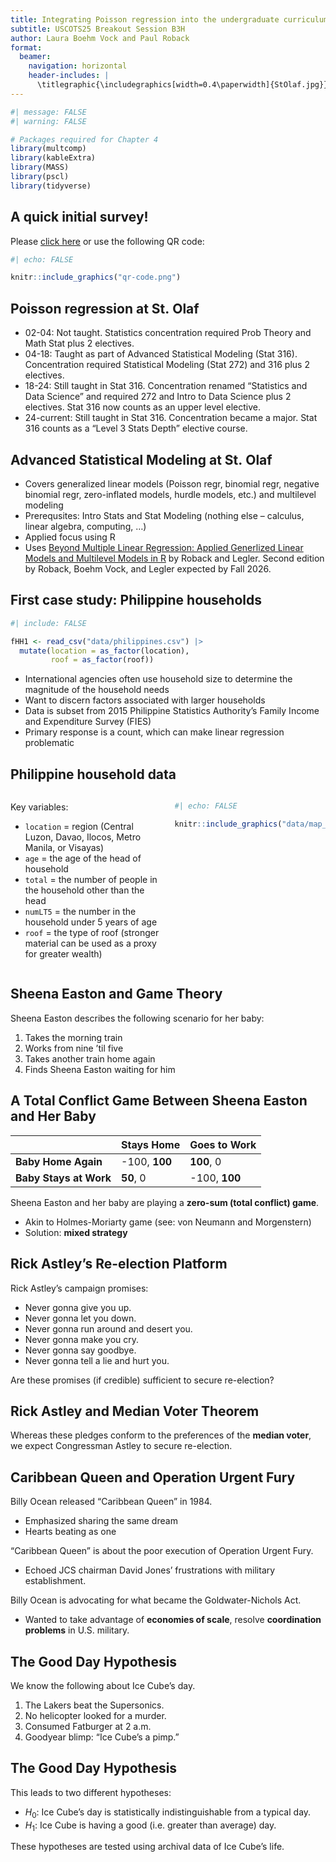 ```yaml
---
title: Integrating Poisson regression into the undergraduate curriculum
subtitle: USCOTS25 Breakout Session B3H
author: Laura Boehm Vock and Paul Roback
format: 
  beamer:
    navigation: horizontal
    header-includes: |
      \titlegraphic{\includegraphics[width=0.4\paperwidth]{StOlaf.jpg}}
---
```


```r
#| message: FALSE
#| warning: FALSE

# Packages required for Chapter 4
library(multcomp)
library(kableExtra)
library(MASS)
library(pscl)
library(tidyverse)
```

## A quick initial survey!

Please [click here](https://forms.gle/AWDgRuwTHW7YfLDZ9) or use the following QR code:

```r
#| echo: FALSE

knitr::include_graphics("qr-code.png")
```


## Poisson regression at St. Olaf

-   02-04: Not taught.  Statistics concentration required Prob Theory and Math Stat plus 2 electives.
-   04-18: Taught as part of Advanced Statistical Modeling (Stat 316).  Concentration required Statistical Modeling (Stat 272) and 316 plus 2 electives.
-   18-24: Still taught in Stat 316.  Concentration renamed "Statistics and Data Science" and required 272 and Intro to Data Science plus 2 electives.  Stat 316 now counts as an upper level elective.
-   24-current: Still taught in Stat 316.  Concentration became a major.  Stat 316 counts as a "Level 3 Stats Depth" elective course.


## Advanced Statistical Modeling at St. Olaf

-   Covers generalized linear models (Poisson regr, binomial regr, negative binomial regr, zero-inflated models, hurdle models, etc.) and multilevel modeling
-   Prerequsites: Intro Stats and Stat Modeling (nothing else -- calculus, linear algebra, computing, ...)
-   Applied focus using R
-   Uses [Beyond Multiple Linear Regression: Applied Generlized Linear Models and Multilevel Models in R](https://bookdown.org/roback/bookdown-BeyondMLR/) by Roback and Legler.  Second edition by Roback, Boehm Vock, and Legler expected by Fall 2026.


## First case study: Philippine households

```r
#| include: FALSE

fHH1 <- read_csv("data/philippines.csv") |>
  mutate(location = as_factor(location),
         roof = as_factor(roof))
```

-   International agencies often use household size to determine the magnitude of the household needs
-   Want to discern factors associated with larger households
-   Data is subset from 2015 Philippine Statistics Authority's Family Income and Expenditure Survey (FIES)
-   Primary response is a count, which can make linear regression problematic


## Philippine household data

:::: {.columns}

::: {.column width="50%"}
Key variables:

-   `location` = region (Central Luzon, Davao, Ilocos, Metro Manila, or Visayas)
-   `age` = the age of the head of household
-   `total` = the number of people in the household other than the head
-   `numLT5` = the number in the household under 5 years of age 
-   `roof` = the type of roof (stronger material can be used as a proxy for greater wealth)
:::

::: {.column width="50%"}
```r
#| echo: FALSE

knitr::include_graphics("data/map_of_philippines.jpg")
```
:::

::::




## Sheena Easton and Game Theory

Sheena Easton describes the following scenario for her baby:

1.  Takes the morning train
2.  Works from nine 'til five
3.  Takes another train home again
4.  Finds Sheena Easton waiting for him

## A Total Conflict Game Between Sheena Easton and Her Baby

|                        | Stays Home    | Goes to Work  |
|------------------------|---------------|---------------|
| **Baby Home Again**    | -100, **100** | **100**, 0    |
| **Baby Stays at Work** | **50**, 0     | -100, **100** |

Sheena Easton and her baby are playing a **zero-sum (total conflict) game**.

-   Akin to Holmes-Moriarty game (see: von Neumann and Morgenstern)
-   Solution: **mixed strategy**

## Rick Astley's Re-election Platform

Rick Astley's campaign promises:

-   Never gonna give you up.
-   Never gonna let you down.
-   Never gonna run around and desert you.
-   Never gonna make you cry.
-   Never gonna say goodbye.
-   Never gonna tell a lie and hurt you.

Are these promises (if credible) sufficient to secure re-election?

## Rick Astley and Median Voter Theorem

Whereas these pledges conform to the preferences of the **median voter**, we expect Congressman Astley to secure re-election.

## Caribbean Queen and Operation Urgent Fury

Billy Ocean released "Caribbean Queen" in 1984.

-   Emphasized sharing the same dream
-   Hearts beating as one

"Caribbean Queen" is about the poor execution of Operation Urgent Fury.

-   Echoed JCS chairman David Jones' frustrations with military establishment.

Billy Ocean is advocating for what became the Goldwater-Nichols Act.

-   Wanted to take advantage of **economies of scale**, resolve **coordination problems** in U.S. military.

## The Good Day Hypothesis

We know the following about Ice Cube's day.

1.  The Lakers beat the Supersonics.
2.  No helicopter looked for a murder.
3.  Consumed Fatburger at 2 a.m.
4.  Goodyear blimp: "Ice Cube's a pimp."

## The Good Day Hypothesis

This leads to two different hypotheses:

-   $H_0$: Ice Cube's day is statistically indistinguishable from a typical day.
-   $H_1$: Ice Cube is having a good (i.e. greater than average) day.

These hypotheses are tested using archival data of Ice Cube's life.